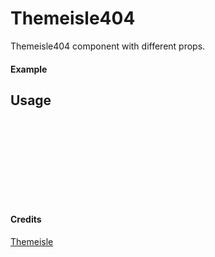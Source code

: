 
<Meta of={Themeisle404} title="Themeisle/Themeisle404" />

# Themeisle404

Themeisle404 component with different props.

#### Example

<Canvas of={Themeisle404.Primary} />

## Usage

```ts
import { Themeisle404 } from "yadl-ui";

const Example = () => {
  return (
      <Themeisle404 />
  );
};

export default Example;
```

#### Credits
[Themeisle](https://themeisle.com/illustrations)
